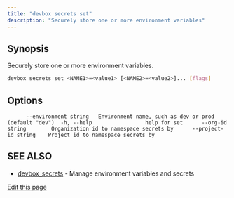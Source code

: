 ```yaml
---
title: "devbox secrets set"
description: "Securely store one or more environment variables"
---
```


## Synopsis[​](#synopsis "Direct link to Synopsis")

Securely store one or more environment variables.

```bash
devbox secrets set <NAME1>=<value1> [<NAME2>=<value2>]... [flags]
```

## Options[​](#options "Direct link to Options")

```
      --environment string   Environment name, such as dev or prod (default "dev")  -h, --help                 help for set      --org-id string        Organization id to namespace secrets by      --project-id string    Project id to namespace secrets by
```

## SEE ALSO[​](#see-also "Direct link to SEE ALSO")

- [devbox_secrets](/docs/devbox/cli_reference/devbox_secrets/) - Manage environment variables and
  secrets

[Edit this page](https://github.com/jetify-com/devbox/tree/main/docs/app/docs/cli_reference/devbox_secrets_set.md)
